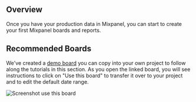 ## Overview
Once you have your production data in Mixpanel, you can start to create your first Mixpanel boards and reports. 

## Recommended Boards
We've created a [demo board](https://mixpanel.com/s/ZRRkD) you can copy into your own project to follow along the tutorials in this section. As you open the linked board, you will see instructions to click on "Use this board" to transfer it over to your project and to edit the default date range.

![Screenshot use this board](/tracking_id_limits_copy_board.png)
